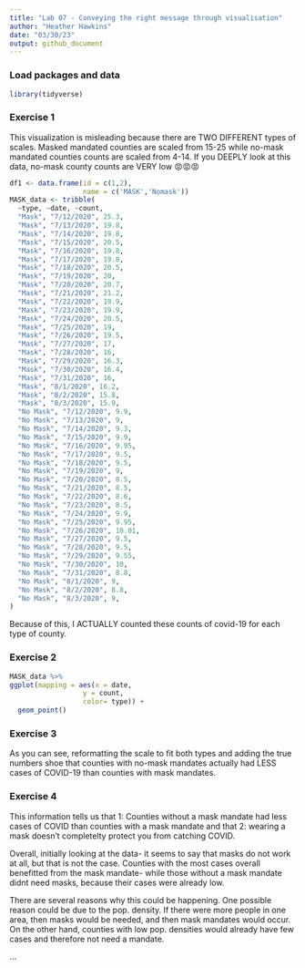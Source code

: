 ```yaml
---
title: "Lab 07 - Conveying the right message through visualisation"
author: "Heather Hawkins"
date: "03/30/23"
output: github_document
---
```


### Load packages and data

```r
library(tidyverse) 
```

### Exercise 1

This visualization is misleading because there are TWO DIFFERENT types of scales. Masked mandated counties are scaled from 15-25 while no-mask mandated counties counts are scaled from 4-14. If you DEEPLY look at this data, no-mask county counts are VERY low 😡😡😡

```R

df1 <- data.frame(id = c(1,2),
                  name = c('MASK','Nomask'))
MASK_data <- tribble(
  ~type, ~date, ~count,
  "Mask", "7/12/2020", 25.3,
  "Mask", "7/13/2020", 19.8,
  "Mask", "7/14/2020", 19.8,
  "Mask", "7/15/2020", 20.5,
  "Mask", "7/16/2020", 19.8,
  "Mask", "7/17/2020", 19.8,
  "Mask", "7/18/2020", 20.5,
  "Mask", "7/19/2020", 20,
  "Mask", "7/20/2020", 20.7,
  "Mask", "7/21/2020", 21.2,
  "Mask", "7/22/2020", 19.9,
  "Mask", "7/23/2020", 19.9,
  "Mask", "7/24/2020", 20.5,
  "Mask", "7/25/2020", 19,
  "Mask", "7/26/2020", 19.5,
  "Mask", "7/27/2020", 17,
  "Mask", "7/28/2020", 16,
  "Mask", "7/29/2020", 16.3,
  "Mask", "7/30/2020", 16.4,
  "Mask", "7/31/2020", 16,
  "Mask", "8/1/2020", 16.2,
  "Mask", "8/2/2020", 15.8,
  "Mask", "8/3/2020", 15.9,
  "No Mask", "7/12/2020", 9.9,
  "No Mask", "7/13/2020", 9,
  "No Mask", "7/14/2020", 9.3,
  "No Mask", "7/15/2020", 9.9,
  "No Mask", "7/16/2020", 9.95,
  "No Mask", "7/17/2020", 9.5,
  "No Mask", "7/18/2020", 9.5,
  "No Mask", "7/19/2020", 9,
  "No Mask", "7/20/2020", 8.5,
  "No Mask", "7/21/2020", 8.5,
  "No Mask", "7/22/2020", 8.6,
  "No Mask", "7/23/2020", 8.5,
  "No Mask", "7/24/2020", 9.9,
  "No Mask", "7/25/2020", 9.95,
  "No Mask", "7/26/2020", 10.01,
  "No Mask", "7/27/2020", 9.5,
  "No Mask", "7/28/2020", 9.5,
  "No Mask", "7/29/2020", 9.55,
  "No Mask", "7/30/2020", 10,
  "No Mask", "7/31/2020", 8.8,
  "No Mask", "8/1/2020", 9,
  "No Mask", "8/2/2020", 8.8,
  "No Mask", "8/3/2020", 9,
)

```

Because of this, I ACTUALLY counted these counts of covid-19 for each type of county. 


### Exercise 2
```R
MASK_data %>%
ggplot(mapping = aes(x = date,
                  y = count, 
                  color= type)) +
  geom_point()

```

### Exercise 3

As you can see, reformatting the scale to fit both types and adding the true numbers shoe that counties with no-mask mandates actually had LESS cases of COVID-19 than counties with mask mandates. 

### Exercise 4

This information tells us that 1: Counties without a mask mandate had less cases of COVID than counties with a mask mandate and that 2: wearing a mask doesn't completelty protect you from catching COVID. 

Overall, initially looking at the data- it seems to say that masks do not work at all, but that is not the case. Counties with the most cases overall benefitted from the mask mandate- while those without a mask mandate didnt need masks, because their cases were already low. 

There are several reasons why this could be happening. One possible reason could be due to the pop. density. If there were more people in one area, then masks would be needed, and then mask mandates would occur. On the other hand, counties with low pop. densities would already have few cases and therefore not need a mandate. 



...
